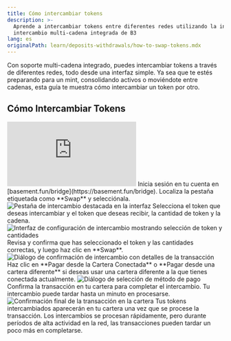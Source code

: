 ```yaml
---
title: Cómo intercambiar tokens
description: >-
  Aprende a intercambiar tokens entre diferentes redes utilizando la interfaz de
  intercambio multi-cadena integrada de B3
lang: es
originalPath: learn/deposits-withdrawals/how-to-swap-tokens.mdx
---
```

Con soporte multi-cadena integrado, puedes intercambiar tokens a través de diferentes redes, todo desde una interfaz simple. Ya sea que te estés preparando para un mint, consolidando activos o moviéndote entre cadenas, esta guía te muestra cómo intercambiar un token por otro.

## Cómo Intercambiar Tokens

<iframe
  className="w-full aspect-video rounded-xl"
  src="https://www.youtube.com/embed/yRR2rGiJmNM"
  title="Cómo intercambiar tokens usando AnySpend"
  frameBorder="0"
  allow="accelerometer; autoplay; clipboard-write; encrypted-media; gyroscope; picture-in-picture"
  allowFullScreen
></iframe>

<Steps>
<Step title="Navega al puente">
  Inicia sesión en tu cuenta en [basement.fun/bridge](https://basement.fun/bridge).
</Step>

<Step title="Selecciona la pestaña de intercambio">
  Localiza la pestaña etiquetada como **Swap** y selecciónala.
  
  <Frame>
    <img src="https://s3.amazonaws.com/helpscout.net/docs/assets/685306b72e0550277aa9250e/images/687a3cc99edbd635c194ae4e/file-ydx5TQm38i.png" alt="Pestaña de intercambio destacada en la interfaz" />
  </Frame>
</Step>

<Step title="Configura los parámetros de intercambio">
  Selecciona el token que deseas intercambiar y el token que deseas recibir, la cantidad de token y la cadena.
  
  <Frame>
    <img src="https://s3.amazonaws.com/helpscout.net/docs/assets/685306b72e0550277aa9250e/images/687a3d989edbd635c194ae54/file-sJhIyucG4b.png" alt="Interfaz de configuración de intercambio mostrando selección de token y cantidades" />
  </Frame>
</Step>

<Step title="Revisa y confirma">
  Revisa y confirma que has seleccionado el token y las cantidades correctas, y luego haz clic en **Swap**.
  
  <Frame>
    <img src="https://s3.amazonaws.com/helpscout.net/docs/assets/685306b72e0550277aa9250e/images/687a3de289160479c2033244/file-er9wrb4lV0.png" alt="Diálogo de confirmación de intercambio con detalles de la transacción" />
  </Frame>
</Step>

<Step title="Elige el método de pago">
  Haz clic en **Pagar desde la Cartera Conectada** o **Pagar desde una cartera diferente** si deseas usar una cartera diferente a la que tienes conectada actualmente.
  
  <Frame>
    <img src="https://s3.amazonaws.com/helpscout.net/docs/assets/685306b72e0550277aa9250e/images/687a3e668846474f1e1f51c5/file-tT5qj1gJ4x.png" alt="Diálogo de selección de método de pago" />
  </Frame>
</Step>

<Step title="Completa el intercambio">
  Confirma la transacción en tu cartera para completar el intercambio. Tu intercambio puede tardar hasta un minuto en procesarse.
  
  <Frame>
    <img src="https://s3.amazonaws.com/helpscout.net/docs/assets/685306b72e0550277aa9250e/images/687a3f268846474f1e1f51ca/file-KEF1UyFd7B.png" alt="Confirmación final de la transacción en la cartera" />
  </Frame>
  
  <Check>
    Tus tokens intercambiados aparecerán en tu cartera una vez que se procese la transacción.
  </Check>
</Step>
</Steps>

<Tip>
Los intercambios se procesan rápidamente, pero durante períodos de alta actividad en la red, las transacciones pueden tardar un poco más en completarse.
</Tip>
